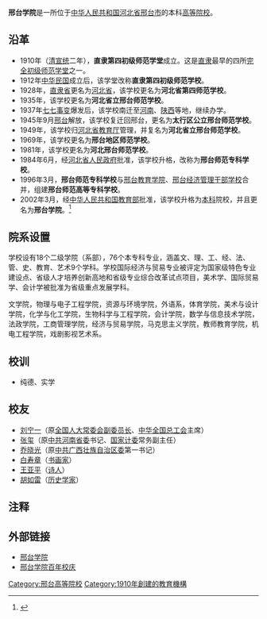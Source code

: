 '''邢台学院'''是一所位于[[中华人民共和国|中华人民共和国]][[河北省|河北省]][[邢台市|邢台市]]的本科[[高等院校|高等院校]]。

==沿革==
*1910年（[[清朝|清]][[宣统|宣统]]二年），'''直隶第四初级师范学堂'''成立。这是[[直隶|直隶]]最早的四所[[完全初级师范学堂|完全初级师范学堂]]之一。
*1912年[[中华民国|中华民国]]成立后，该学堂改称'''直隶第四初级师范学校'''。
*1928年，[[直隶省|直隶省]]更名为[[河北省|河北省]]，该学校更名为'''河北省第四师范学校'''。
*1935年，该学校更名为'''河北省立邢台师范学校'''。
*1937年[[七七事变|七七事变]]爆发后，该学校南迁至[[河南|河南]]、[[陕西|陕西]]等地，继续办学。
*1945年9月[[邢台|邢台]]解放，该学校复迁回邢台，更名为'''太行区公立邢台师范学校'''。
*1949年，该学校归[[河北省教育厅|河北省教育厅]]管理，并复名为'''河北省立邢台师范学校'''。
*1969年，该学校更名为'''邢台地区师范学校'''。
*1981年，该学校更名为'''河北邢台师范学校'''。
*1984年6月，经[[河北省人民政府|河北省人民政府]]批准，该学校升格，改称为'''邢台师范专科学校'''。
*1996年3月，'''邢台师范专科学校'''与[[邢台教育学院|邢台教育学院]]、[[邢台经济管理干部学校|邢台经济管理干部学校]]合并，组建'''邢台师范高等专科学校'''。
*2002年3月，经[[中华人民共和国教育部|中华人民共和国教育部]]批准，该学校升格为[[本科|本科]]院校，并且更名为'''邢台学院'''。<ref>{{Cite web |url=http://xq.xttc.edu.cn/col/1270302854062/1277352103500.html |title=邢台学院百年校庆公告（第一号），2010年6月24日 |access-date=2010年11月5日 |archive-date=2010年9月5日 |archive-url=https://web.archive.org/web/20100905184446/http://xq.xttc.edu.cn/col/1270302854062/1277352103500.html |dead-url=no }}</ref>

== 院系设置 ==
学校设有18个二级学院（系部），76个本专科专业，涵盖文、理、工、经、法、管、史、教育、艺术9个学科。学校国际经济与贸易专业被评定为国家级特色专业建设点、省级人才培养创新高地和省级专业综合改革试点项目，美术学、国际贸易学、会计学被批准为省级重点发展学科。

文学院，物理与电子工程学院，资源与环境学院，外语系，体育学院，美术与设计学院，化学与化工学院，生物科学与工程学院，会计学院，数学与信息技术学院，法政学院，工商管理学院，经济与贸易学院，马克思主义学院，教师教育学院，机电工程学院，戏剧影视艺术系。

==校训==
*纯德、实学

==校友==
*[[刘宁一|刘宁一]]（原[[全国人大常委会副委员长|全国人大常委会副委员长]]、[[中华全国总工会|中华全国总工会]]主席）
*[[张玺|张玺]]（原[[中共河南省委|中共河南省委]]书记、[[国家计委|国家计委]]常务副主任）
*[[乔晓光|乔晓光]]（原[[中共广西壮族自治区委|中共广西壮族自治区委]]第一书记）
*[[白寿章|白寿章]]（[[书画家|书画家]]）
*[[王亚平|王亚平]]（[[诗人|诗人]]）
*[[胡如雷|胡如雷]]（[[历史学家|历史学家]]）

==注释==
{{reflist}}

==外部链接==
*[http://www.xttc.edu.cn/ 邢台学院] {{Wayback|url=http://www.xttc.edu.cn/ |date=20210514051558 }}
*[http://xq.xttc.edu.cn/ 邢台学院百年校庆] {{Wayback|url=http://xq.xttc.edu.cn/ |date=20190716220553 }}

{{河北高等院校}}
[[Category:邢台高等院校|Category:邢台高等院校]]
[[Category:1910年創建的教育機構|Category:1910年創建的教育機構]]